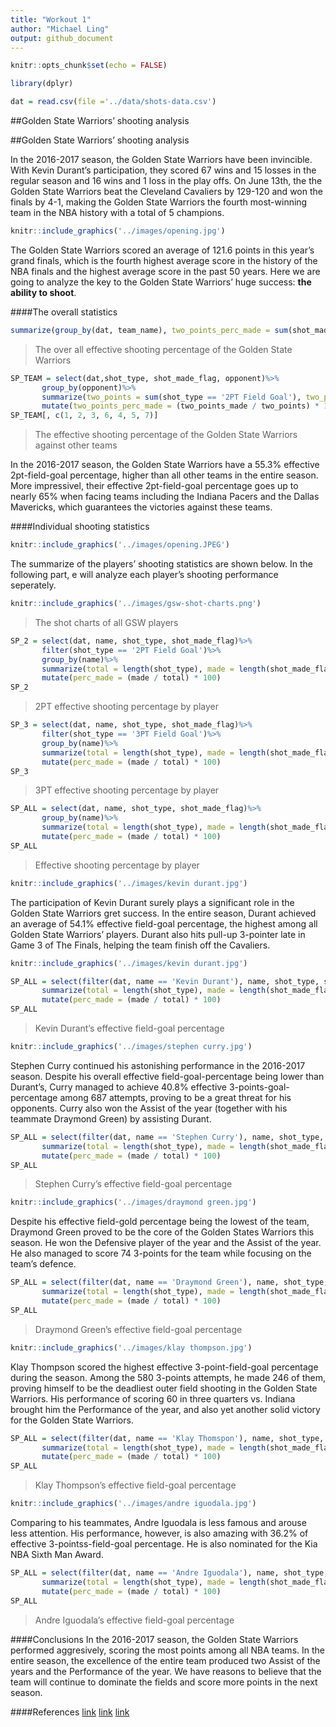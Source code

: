 ---
title: "Workout 1"
author: "Michael Ling"
output: github_document
---

```{r setup, include=FALSE}
knitr::opts_chunk$set(echo = FALSE)
```

```{r message=FALSE, warning=FALSE}
library(dplyr)
```

```{r}
dat = read.csv(file ='../data/shots-data.csv')
```
##Golden State Warriors' shooting analysis



##Golden State Warriors' shooting analysis

In the 2016-2017 season, the Golden State Warriors have been invincible. With Kevin Durant's participation, they scored 67 wins and 15 losses in the regular season and 16 wins and 1 loss in the play offs. On June 13th, the the Golden State Warriors beat the Cleveland Cavaliers by 129-120 and won the finals by 4-1, making the Golden State Warriors the fourth most-winning team in the NBA history with a total of 5 champions.

```{r out.width='80%', echo = FALSE, fig.align='center'}
knitr::include_graphics('../images/opening.jpg')
```

The Golden State Warriors scored an average of 121.6 points in this year's grand finals, which is the fourth highest average score in the history of the NBA finals and the highest average score in the past 50 years. Here we are going to analyze the key to the Golden State Warriors' huge success: **the ability to shoot**.

####The overall statistics

```{r}
summarize(group_by(dat, team_name), two_points_perc_made = sum(shot_made_flag == 'shot_yes' & shot_type == '2PT Field Goal') / sum(shot_type == '2PT Field Goal'), three_points_perc_made = sum(shot_made_flag == 'shot_yes' & shot_type == '3PT Field Goal') / sum(shot_type == '3PT Field Goal'))
```
>The over all effective shooting percentage of the Golden State Warriors

```{r}
SP_TEAM = select(dat,shot_type, shot_made_flag, opponent)%>%
       group_by(opponent)%>%
       summarize(two_points = sum(shot_type == '2PT Field Goal'), two_points_made = sum(shot_made_flag == 'shot_yes' & shot_type == '2PT Field Goal'), three_points = sum(shot_type == '3PT Field Goal'), three_points_made = sum(shot_made_flag == 'shot_yes' & shot_type == '3PT Field Goal'))%>%
       mutate(two_points_perc_made = (two_points_made / two_points) * 100, three_points_perc_made = (three_points_made / three_points) * 100)
SP_TEAM[, c(1, 2, 3, 6, 4, 5, 7)]
```
>The effective shooting percentage of the Golden State Warriors against other teams

In the 2016-2017 season, the Golden State Warriors have a 55.3% effective 2pt-field-goal percentage, higher than all other teams in the entire season. More impressivel, their effective 2pt-field-goal percentage goes up to nearly 65% when facing teams including the Indiana Pacers and the Dallas Mavericks, which guarantees the victories against these teams.

####Individual shooting statistics
```{r out.width='80%', echo = FALSE, fig.align='center'}
knitr::include_graphics('../images/opening.JPEG')
```

The summarize of the players' shooting statistics are shown below. In the following part, e will analyze each player's shooting performance seperately.  

```{r out.width='80%', echo = FALSE, fig.align='center'}
knitr::include_graphics('../images/gsw-shot-charts.png')
```
>The shot charts of all GSW players

```{r}
SP_2 = select(dat, name, shot_type, shot_made_flag)%>%
       filter(shot_type == '2PT Field Goal')%>%
       group_by(name)%>%
       summarize(total = length(shot_type), made = length(shot_made_flag[shot_made_flag == 'shot_yes']))%>%
       mutate(perc_made = (made / total) * 100)
SP_2
```
>2PT effective shooting percentage by player

```{r}
SP_3 = select(dat, name, shot_type, shot_made_flag)%>%
       filter(shot_type == '3PT Field Goal')%>%
       group_by(name)%>%
       summarize(total = length(shot_type), made = length(shot_made_flag[shot_made_flag == 'shot_yes']))%>%
       mutate(perc_made = (made / total) * 100)
SP_3
```
>3PT effective shooting percentage by player

```{r}
SP_ALL = select(dat, name, shot_type, shot_made_flag)%>%
       group_by(name)%>%
       summarize(total = length(shot_type), made = length(shot_made_flag[shot_made_flag == 'shot_yes']))%>%
       mutate(perc_made = (made / total) * 100)
SP_ALL
```
>Effective shooting percentage by player

```{r out.width='80%', echo = FALSE, fig.align='center'}
knitr::include_graphics('../images/kevin durant.jpg')
```

The participation of Kevin Durant surely plays a significant role in the Golden State Warriors gret success. In the entire season, Durant achieved an average of 54.1% effective field-goal percentage, the highest among all Golden State Warriors' players. Durant also hits pull-up 3-pointer late in Game 3 of The Finals, helping the team finish off the Cavaliers.

```{r out.width='80%', echo = FALSE, fig.align='center'}
knitr::include_graphics('../images/kevin durant.jpg')
```

```{r}
SP_ALL = select(filter(dat, name == 'Kevin Durant'), name, shot_type, shot_made_flag)%>%
       summarize(total = length(shot_type), made = length(shot_made_flag[shot_made_flag == 'shot_yes']))%>%
       mutate(perc_made = (made / total) * 100)
SP_ALL
```
>Kevin Durant's effective field-goal percentage

```{r out.width='80%', echo = FALSE, fig.align='center'}
knitr::include_graphics('../images/stephen curry.jpg')
```

Stephen Curry continued his astonishing performance in the 2016-2017 season. Despite his overall effective field-goal-percentage being lower than Durant's, Curry managed to achieve 40.8% effective 3-points-goal-percentage among 687 attempts, proving to be a great threat for his opponents. Curry also won the Assist of the year (together with his teammate Draymond Green) by assisting Durant.

```{r}
SP_ALL = select(filter(dat, name == 'Stephen Curry'), name, shot_type, shot_made_flag)%>%
       summarize(total = length(shot_type), made = length(shot_made_flag[shot_made_flag == 'shot_yes']))%>%
       mutate(perc_made = (made / total) * 100)
SP_ALL
```
>Stephen Curry's effective field-goal percentage

```{r out.width='80%', echo = FALSE, fig.align='center'}
knitr::include_graphics('../images/draymond green.jpg')
```

Despite his effective field-gold percentage being the lowest of the team, Draymond Green proved to be the core of the Golden States Warriors this season. He won the Defensive player of the year and the Assist of the year. He also managed to score 74 3-points for the team while focusing on the team's defence.

```{r}
SP_ALL = select(filter(dat, name == 'Draymond Green'), name, shot_type, shot_made_flag)%>%
       summarize(total = length(shot_type), made = length(shot_made_flag[shot_made_flag == 'shot_yes']))%>%
       mutate(perc_made = (made / total) * 100)
SP_ALL
```
>Draymond Green's effective field-goal percentage

```{r out.width='80%', echo = FALSE, fig.align='center'}
knitr::include_graphics('../images/klay thompson.jpg')
```

Klay Thompson scored the highest effective 3-point-field-goal percentage during the season. Among the 580 3-points attempts, he made 246 of them, proving himself to be the deadliest outer field shooting in the Golden State Warriors. His performance of scoring 60 in three quarters vs. Indiana brought him the Performance of the year, and also yet another solid victory for the Golden State Warriors.

```{r}
SP_ALL = select(filter(dat, name == 'Klay Thomspon'), name, shot_type, shot_made_flag)%>%
       summarize(total = length(shot_type), made = length(shot_made_flag[shot_made_flag == 'shot_yes']))%>%
       mutate(perc_made = (made / total) * 100)
SP_ALL
```
>Klay Thompson's effective field-goal percentage

```{r out.width='80%', echo = FALSE, fig.align='center'}
knitr::include_graphics('../images/andre iguodala.jpg')
```

Comparing to his teammates, Andre Iguodala is less famous and arouse less attention. His performance, however, is also amazing with 36.2% of effective 3-pointss-field-goal percentage. He is also nominated for the Kia NBA Sixth Man Award.

```{r}
SP_ALL = select(filter(dat, name == 'Andre Iguodala'), name, shot_type, shot_made_flag)%>%
       summarize(total = length(shot_type), made = length(shot_made_flag[shot_made_flag == 'shot_yes']))%>%
       mutate(perc_made = (made / total) * 100)
SP_ALL
```
>Andre Iguodala's effective field-goal percentage

####Conclusions
In the 2016-2017 season, the Golden State Warriors performed aggresively, scoring the most points among all NBA teams. In the entire season, the excellence of the entire team produced two Assist of the years and the Performance of the year. We have reasons to believe that the team will continue to dominate the fields and score more points in the next season.

####References
[link](https://www.nba.com/nbaawards/2017/finalists)
[link](https://en.wikipedia.org/wiki/2016%E2%80%9317_NBA_season)
[link](https://www.nba.com/article/2017/12/14/one-team-one-stat-warriors-shooting-better-ever)
